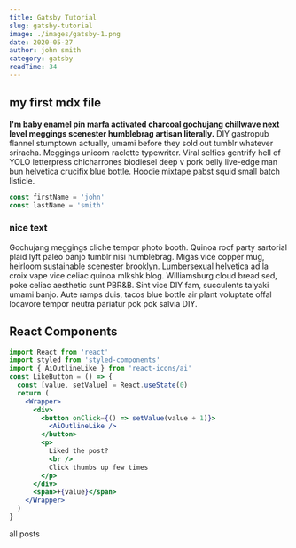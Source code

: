 ```yaml
---
title: Gatsby Tutorial
slug: gatsby-tutorial
image: ./images/gatsby-1.png
date: 2020-05-27
author: john smith
category: gatsby
readTime: 34
---
```



<section className="mdx-page">

## my first mdx file

**I'm baby enamel pin marfa activated charcoal gochujang chillwave next level meggings scenester humblebrag artisan literally.** DIY gastropub flannel stumptown actually, umami before they sold out tumblr whatever sriracha. Meggings unicorn raclette typewriter. Viral selfies gentrify hell of YOLO letterpress chicharrones biodiesel deep v pork belly live-edge man bun helvetica crucifix blue bottle. Hoodie mixtape pabst squid small batch listicle.

<div className="code">

```js
const firstName = 'john'
const lastName = 'smith'
```

</div>

<div class="nice-text">

<h3>nice text</h3>

<FiInfo className="nice-text-icon"></FiInfo>

Gochujang meggings cliche tempor photo booth. Quinoa roof party sartorial plaid lyft paleo banjo tumblr nisi humblebrag. Migas vice copper mug, heirloom sustainable scenester brooklyn. Lumbersexual helvetica ad la croix vape vice celiac quinoa mlkshk blog. Williamsburg cloud bread sed, poke celiac aesthetic sunt PBR&B. Sint vice DIY fam, succulents taiyaki umami banjo. Aute ramps duis, tacos blue bottle air plant voluptate offal locavore tempor neutra pariatur pok pok salvia DIY.

</div>

<h2> React Components </h2>

<Counter />

```jsx
import React from 'react'
import styled from 'styled-components'
import { AiOutlineLike } from 'react-icons/ai'
const LikeButton = () => {
  const [value, setValue] = React.useState(0)
  return (
    <Wrapper>
      <div>
        <button onClick={() => setValue(value + 1)}>
          <AiOutlineLike />
        </button>
        <p>
          Liked the post?
          <br />
          Click thumbs up few times
        </p>
      </div>
      <span>+{value}</span>
    </Wrapper>
  )
}
```

<LikeButton />

<Link to="/posts" className="btn center-btn">
  all posts
</Link>

</section>
